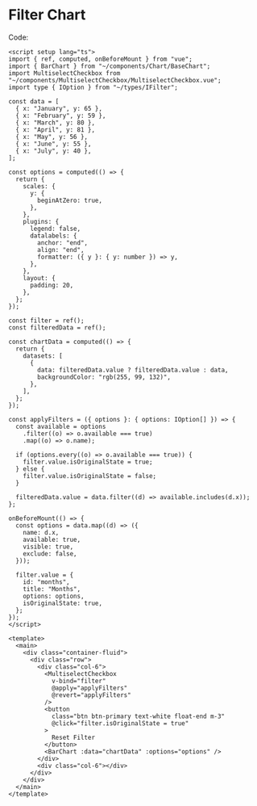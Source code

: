 
<Meta title="Examples/FilterChart/FilterChart/README" component={BarChart} />

# Filter Chart

<Canvas>
  <Story id="examples-dashboards-filterchart--default" />
</Canvas>

Code:

```vue
<script setup lang="ts">
import { ref, computed, onBeforeMount } from "vue";
import { BarChart } from "~/components/Chart/BaseChart";
import MultiselectCheckbox from "~/components/MultiselectCheckbox/MultiselectCheckbox.vue";
import type { IOption } from "~/types/IFilter";

const data = [
  { x: "January", y: 65 },
  { x: "February", y: 59 },
  { x: "March", y: 80 },
  { x: "April", y: 81 },
  { x: "May", y: 56 },
  { x: "June", y: 55 },
  { x: "July", y: 40 },
];

const options = computed(() => {
  return {
    scales: {
      y: {
        beginAtZero: true,
      },
    },
    plugins: {
      legend: false,
      datalabels: {
        anchor: "end",
        align: "end",
        formatter: ({ y }: { y: number }) => y,
      },
    },
    layout: {
      padding: 20,
    },
  };
});

const filter = ref();
const filteredData = ref();

const chartData = computed(() => {
  return {
    datasets: [
      {
        data: filteredData.value ? filteredData.value : data,
        backgroundColor: "rgb(255, 99, 132)",
      },
    ],
  };
});

const applyFilters = ({ options }: { options: IOption[] }) => {
  const available = options
    .filter((o) => o.available === true)
    .map((o) => o.name);

  if (options.every((o) => o.available === true)) {
    filter.value.isOriginalState = true;
  } else {
    filter.value.isOriginalState = false;
  }

  filteredData.value = data.filter((d) => available.includes(d.x));
};

onBeforeMount(() => {
  const options = data.map((d) => ({
    name: d.x,
    available: true,
    visible: true,
    exclude: false,
  }));

  filter.value = {
    id: "months",
    title: "Months",
    options: options,
    isOriginalState: true,
  };
});
</script>

<template>
  <main>
    <div class="container-fluid">
      <div class="row">
        <div class="col-6">
          <MultiselectCheckbox
            v-bind="filter"
            @apply="applyFilters"
            @revert="applyFilters"
          />
          <button
            class="btn btn-primary text-white float-end m-3"
            @click="filter.isOriginalState = true"
          >
            Reset Filter
          </button>
          <BarChart :data="chartData" :options="options" />
        </div>
        <div class="col-6"></div>
      </div>
    </div>
  </main>
</template>
```
